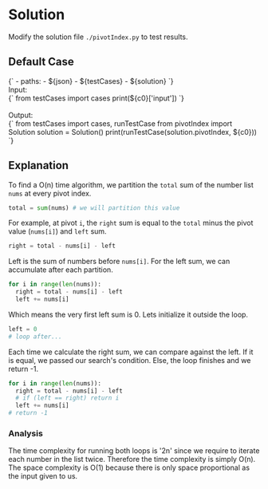 


<Meta title="Data Structure/Array/1D/[724] Find Pivot Index/Solution/Python" />

# Solution

Modify the solution file `./pivotIndex.py` to test results.

## Default Case

<Canvas withSource="open">
  <Story name="Case 0" parameters={{ docs: { source: { code } } }} inline={false} height="130px">
    <py-env>
    {`
      - paths:
        - ${json}
        - ${testCases}
        - ${solution}
    `}
    </py-env>
    <div>
      <div>Input: </div>
      <py-script>
      {`
        from testCases import cases
        print(${c0}['input'])
      `}
      </py-script>
    </div>
    <br />
    <div>
      <div>Output: </div>
      <py-script>
      {`
        from testCases import cases, runTestCase
        from pivotIndex import Solution
        solution = Solution()
        print(runTestCase(solution.pivotIndex, ${c0}))
      `}
      </py-script>
    </div>
  </Story>
</Canvas>

## Explanation

To find a O(n) time algorithm, we partition the `total` sum of the number list `nums` at every pivot index.

```python
total = sum(nums) # we will partition this value
```

For example, at pivot `i`, the `right` sum is equal to the `total` minus the pivot value (`nums[i]`) and `left` sum.

```python
right = total - nums[i] - left
```

Left is the sum of numbers before `nums[i]`. For the left sum, we can accumulate after each partition.

```python
for i in range(len(nums)):
  right = total - nums[i] - left
  left += nums[i]
```

Which means the very first left sum is 0. Lets initialize it outside the loop.

```python
left = 0
# loop after...
```

Each time we calculate the right sum, we can compare against the left. If it is equal, we passed our search's condition. Else, the loop finishes and we return -1.

```python
for i in range(len(nums)):
  right = total - nums[i] - left
  # if (left == right) return i
  left += nums[i]
# return -1
```

### Analysis

The time complexity for running both loops is '2n' since we require to iterate each number in the list twice. Therefore the time complexity is simply O(n). The space complexity is O(1) because there is only space proportional as the input given to us.
